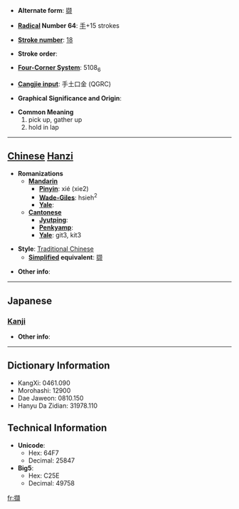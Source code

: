* '''Alternate form''': [[撷]]

* '''[[Wiktionary:Chinese radical index| Radical]] Number 64''': [[Wiktionary:Chinese radical index 手|手]]+15 strokes

* '''[[Wiktionary:Chinese total strokes index|Stroke number]]''': [[Wiktionary:Chinese total strokes index 18|18]]

* '''Stroke order''': 

* '''[[Wiktionary:Chinese four corner index|Four-Corner System]]''': 5108<sub>6</sub>

* '''[[Wiktionary:Chinese Cangjie index|Cangjie input]]''': 手土口金 (QGRC)

* '''Graphical Significance and Origin''': 

* '''Common Meaning'''
*#pick up, gather up
*# hold in lap


----

== [[Chinese]] [[Hanzi]] ==

* '''Romanizations'''
** '''[[Mandarin]]'''
*** '''[[Pinyin]]''': xié (xie2)
*** '''[[Wade-Giles]]''': hsieh<sup>2</sup>
*** '''[[Yale]]''': 
** '''[[Cantonese]]'''
*** '''[[Jyutping]]''':
*** '''[[Penkyamp]]''': 
*** '''[[Yale]]''': git3, kit3

* '''Style''': [[Traditional Chinese]] 
** '''[[Simplified Chinese|Simplified]] equivalent''': [[撷]]

* '''Other info''': 

----

==Japanese==
===[[Kanji]]===
{{kanji|on readings=[[けつ]] (ketsu)
|kun readings=[[はさむ]] (hasamu)
}}

* '''Other info''':  

----

== Dictionary Information ==

* KangXi: 0461.090
* Morohashi: 12900
* Dae Jaweon: 0810.150
* Hanyu Da Zidian: 31978.110

== Technical Information ==

* '''Unicode''':
** Hex: 64F7
** Decimal: 25847
* '''Big5''':
** Hex: C25E
** Decimal: 49758

[[fr:擷]]